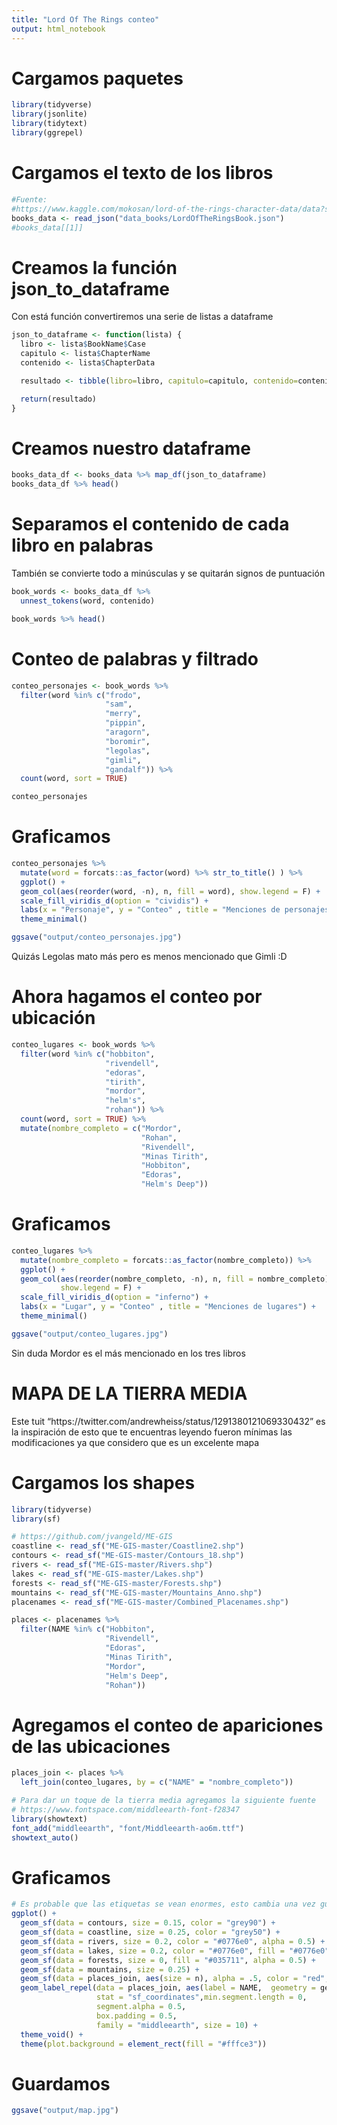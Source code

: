 ```yaml
---
title: "Lord Of The Rings conteo"
output: html_notebook
---
```


# Cargamos paquetes

```r
library(tidyverse)
library(jsonlite)
library(tidytext)
library(ggrepel)
```

# Cargamos el texto de los libros

```r
#Fuente:
#https://www.kaggle.com/mokosan/lord-of-the-rings-character-data/data?select=LordOfTheRingsBook.json
books_data <- read_json("data_books/LordOfTheRingsBook.json")
#books_data[[1]]
```

# Creamos la función json_to_dataframe

Con está función convertiremos una serie de listas a dataframe

```r

json_to_dataframe <- function(lista) {
  libro <- lista$BookName$Case
  capitulo <- lista$ChapterName
  contenido <- lista$ChapterData

  resultado <- tibble(libro=libro, capitulo=capitulo, contenido=contenido)

  return(resultado)
}


```

# Creamos nuestro dataframe

```r
books_data_df <- books_data %>% map_df(json_to_dataframe)
books_data_df %>% head()
```

# Separamos el contenido de cada libro en palabras
También se convierte todo a minúsculas y se quitarán signos de puntuación

```r

book_words <- books_data_df %>%
  unnest_tokens(word, contenido)

book_words %>% head()
```

# Conteo de palabras y filtrado


```r
conteo_personajes <- book_words %>%
  filter(word %in% c("frodo",
                     "sam",
                     "merry",
                     "pippin",
                     "aragorn",
                     "boromir",
                     "legolas",
                     "gimli",
                     "gandalf")) %>%
  count(word, sort = TRUE)

conteo_personajes

```

# Graficamos

```r
conteo_personajes %>%
  mutate(word = forcats::as_factor(word) %>% str_to_title() ) %>%
  ggplot() +
  geom_col(aes(reorder(word, -n), n, fill = word), show.legend = F) +
  scale_fill_viridis_d(option = "cividis") +
  labs(x = "Personaje", y = "Conteo" , title = "Menciones de personajes que conforman la Comunidad del Anillo") +
  theme_minimal()
```
```r
ggsave("output/conteo_personajes.jpg")
```


Quizás Legolas mato más pero es menos mencionado que Gimli :D

# Ahora hagamos el conteo por ubicación

```r
conteo_lugares <- book_words %>%
  filter(word %in% c("hobbiton",
                     "rivendell",
                     "edoras",
                     "tirith",
                     "mordor",
                     "helm's",
                     "rohan")) %>%
  count(word, sort = TRUE) %>%
  mutate(nombre_completo = c("Mordor",
                             "Rohan",
                             "Rivendell",
                             "Minas Tirith",
                             "Hobbiton",
                             "Edoras",
                             "Helm's Deep"))


```

# Graficamos

```r
conteo_lugares %>%
  mutate(nombre_completo = forcats::as_factor(nombre_completo)) %>%
  ggplot() +
  geom_col(aes(reorder(nombre_completo, -n), n, fill = nombre_completo),
           show.legend = F) +
  scale_fill_viridis_d(option = "inferno") +
  labs(x = "Lugar", y = "Conteo" , title = "Menciones de lugares") +
  theme_minimal()
```
```r
ggsave("output/conteo_lugares.jpg")
```

Sin duda Mordor es el más mencionado en los tres libros

# MAPA DE LA TIERRA MEDIA

Este tuit "https://twitter.com/andrewheiss/status/1291380121069330432"
es la inspiración de esto que te encuentras leyendo fueron mínimas las modificaciones
ya que considero que es un excelente mapa

# Cargamos los shapes

```r
library(tidyverse)
library(sf)

# https://github.com/jvangeld/ME-GIS
coastline <- read_sf("ME-GIS-master/Coastline2.shp")
contours <- read_sf("ME-GIS-master/Contours_18.shp")
rivers <- read_sf("ME-GIS-master/Rivers.shp")
lakes <- read_sf("ME-GIS-master/Lakes.shp")
forests <- read_sf("ME-GIS-master/Forests.shp")
mountains <- read_sf("ME-GIS-master/Mountains_Anno.shp")
placenames <- read_sf("ME-GIS-master/Combined_Placenames.shp")

places <- placenames %>%
  filter(NAME %in% c("Hobbiton",
                     "Rivendell",
                     "Edoras",
                     "Minas Tirith",
                     "Mordor",
                     "Helm's Deep",
                     "Rohan"))
```

# Agregamos el conteo de apariciones de las ubicaciones

```r
places_join <- places %>%
  left_join(conteo_lugares, by = c("NAME" = "nombre_completo"))
```


```r
# Para dar un toque de la tierra media agregamos la siguiente fuente
# https://www.fontspace.com/middleearth-font-f28347
library(showtext)
font_add("middleearth", "font/Middleearth-ao6m.ttf")
showtext_auto()
```

# Graficamos

```r
# Es probable que las etiquetas se vean enormes, esto cambia una vez guardada la imagen
ggplot() +
  geom_sf(data = contours, size = 0.15, color = "grey90") +
  geom_sf(data = coastline, size = 0.25, color = "grey50") +
  geom_sf(data = rivers, size = 0.2, color = "#0776e0", alpha = 0.5) +
  geom_sf(data = lakes, size = 0.2, color = "#0776e0", fill = "#0776e0") +
  geom_sf(data = forests, size = 0, fill = "#035711", alpha = 0.5) +
  geom_sf(data = mountains, size = 0.25) +
  geom_sf(data = places_join, aes(size = n), alpha = .5, color = "red", show.legend = F) +
  geom_label_repel(data = places_join, aes(label = NAME,  geometry = geometry),
                   stat = "sf_coordinates",min.segment.length = 0,
                   segment.alpha = 0.5,
                   box.padding = 0.5,
                   family = "middleearth", size = 10) +
  theme_void() +
  theme(plot.background = element_rect(fill = "#fffce3"))
```

# Guardamos
```r
ggsave("output/map.jpg")
```
